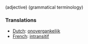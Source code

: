 (adjective) (grammatical terminology)

===Translations===
*[[Dutch]]: [[onovergankelijk]]
*[[French]]: [[intransitif]]